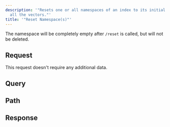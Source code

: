 ```yaml
---
description: '"Resets one or all namespaces of an index to its initial state by deleting
  all the vectors."'
title: '"Reset Namespace(s)"'
---
```

The namespace will be completely empty after `/reset` is called, but will not be deleted.
## Request
This request doesn't require any additional data.
## Query
## Path
## Response